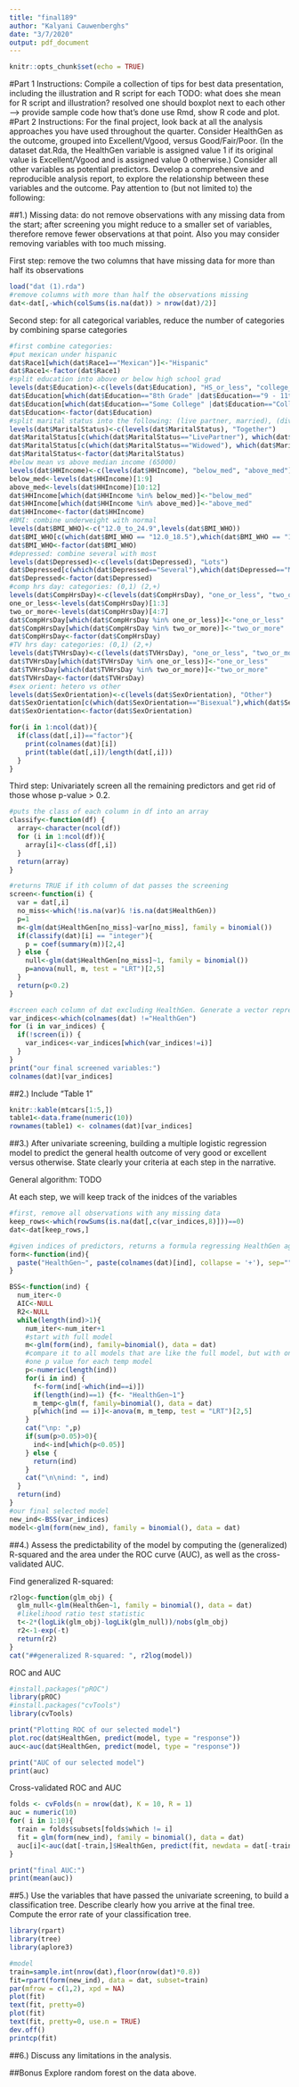 ```yaml
---
title: "final189"
author: "Kalyani Cauwenberghs"
date: "3/7/2020"
output: pdf_document
---
```


```r
knitr::opts_chunk$set(echo = TRUE)
```
#Part 1
Instructions:
Compile a collection of tips for best data presentation, including the illustration and R script for each
 TODO: what does she mean for R script and illustration? resolved
 one should boxplot next to each other --> provide sample code how that's done
 use Rmd, show R code and plot.
#Part 2
Instructions:
For the final project, look back at all the analysis approaches you have used throughout the quarter. Consider HealthGen as the outcome, grouped into Excellent/Vgood, versus Good/Fair/Poor. (In the dataset dat.Rda, the HealthGen variable is assigned value 1 if its original value is Excellent/Vgood and is assigned value 0 otherwise.) Consider all other variables as potential predictors. Develop a comprehensive and reproducible analysis report, to explore the relationship between these variables and the outcome. Pay attention to (but not limited to) the following:

##1.)
Missing data: do not remove observations with any missing data from the start; after screening you might reduce to a smaller set of variables, therefore remove fewer observations at that point. Also you may consider removing variables with too much missing.



First step: remove the two columns that have missing data for more than half its observations
```r
load("dat (1).rda")
#remove columns with more than half the observations missing
dat<-dat[,-which(colSums(is.na(dat)) > nrow(dat)/2)]
```


Second step: for all categorical variables, reduce the number of categories by combining sparse categories
```r
#first combine categories:
#put mexican under hispanic
dat$Race1[which(dat$Race1=="Mexican")]<-"Hispanic"
dat$Race1<-factor(dat$Race1)
#split education into above or below high school grad
levels(dat$Education)<-c(levels(dat$Education), "HS_or_less", "college_or_more")
dat$Education[which(dat$Education=="8th Grade" |dat$Education=="9 - 11th Grade"|dat$Education=="High School")]<-"HS_or_less"
dat$Education[which(dat$Education=="Some College" |dat$Education=="College Grad")]<-"college_or_more"
dat$Education<-factor(dat$Education)
#split marital status into the following: (live partner, married), (divorced,separated, widowed), (never married)
levels(dat$MaritalStatus)<-c(levels(dat$MaritalStatus), "Together")
dat$MaritalStatus[c(which(dat$MaritalStatus=="LivePartner"), which(dat$MaritalStatus=="Married"))]<-"Together"
dat$MaritalStatus[c(which(dat$MaritalStatus=="Widowed"), which(dat$MaritalStatus=="Divorced"))]<-"Separated"
dat$MaritalStatus<-factor(dat$MaritalStatus)
#below mean vs above median income (65000)
levels(dat$HHIncome)<-c(levels(dat$HHIncome), "below_med", "above_med")
below_med<-levels(dat$HHIncome)[1:9]
above_med<-levels(dat$HHIncome)[10:12]
dat$HHIncome[which(dat$HHIncome %in% below_med)]<-"below_med"
dat$HHIncome[which(dat$HHIncome %in% above_med)]<-"above_med"
dat$HHIncome<-factor(dat$HHIncome)
#BMI: combine underweight with normal
levels(dat$BMI_WHO)<-c("12.0_to_24.9",levels(dat$BMI_WHO))
dat$BMI_WHO[c(which(dat$BMI_WHO == "12.0_18.5"),which(dat$BMI_WHO == "18.5_to_24.9"))]<-"12.0_to_24.9"
dat$BMI_WHO<-factor(dat$BMI_WHO)
#depressed: combine several with most
levels(dat$Depressed)<-c(levels(dat$Depressed), "Lots")
dat$Depressed[c(which(dat$Depressed=="Several"),which(dat$Depressed=="Most"))]<-"Lots"
dat$Depressed<-factor(dat$Depressed)
#comp hrs day: categories: (0,1) (2,+)
levels(dat$CompHrsDay)<-c(levels(dat$CompHrsDay), "one_or_less", "two_or_more")
one_or_less<-levels(dat$CompHrsDay)[1:3]
two_or_more<-levels(dat$CompHrsDay)[4:7]
dat$CompHrsDay[which(dat$CompHrsDay %in% one_or_less)]<-"one_or_less"
dat$CompHrsDay[which(dat$CompHrsDay %in% two_or_more)]<-"two_or_more"
dat$CompHrsDay<-factor(dat$CompHrsDay)
#TV hrs day: categories: (0,1) (2,+)
levels(dat$TVHrsDay)<-c(levels(dat$TVHrsDay), "one_or_less", "two_or_more")
dat$TVHrsDay[which(dat$TVHrsDay %in% one_or_less)]<-"one_or_less"
dat$TVHrsDay[which(dat$TVHrsDay %in% two_or_more)]<-"two_or_more"
dat$TVHrsDay<-factor(dat$TVHrsDay)
#sex orient: hetero vs other
levels(dat$SexOrientation)<-c(levels(dat$SexOrientation), "Other")
dat$SexOrientation[c(which(dat$SexOrientation=="Bisexual"),which(dat$SexOrientation=="Homosexual"))]<-"Other"
dat$SexOrientation<-factor(dat$SexOrientation)
```

```r
for(i in 1:ncol(dat)){
  if(class(dat[,i])=="factor"){
    print(colnames(dat)[i])
    print(table(dat[,i])/length(dat[,i]))
  }
}
```



Third step: Univariately screen all the remaining predictors and get rid of those whose p-value > 0.2.
```r
#puts the class of each column in df into an array
classify<-function(df) {
  array<-character(ncol(df))
  for (i in 1:ncol(df)){
    array[i]<-class(df[,i])
  }
  return(array)
}

#returns TRUE if ith column of dat passes the screening 
screen<-function(i) {
  var = dat[,i]
  no_miss<-which(!is.na(var)& !is.na(dat$HealthGen))
  p=1
  m<-glm(dat$HealthGen[no_miss]~var[no_miss], family = binomial())
  if(classify(dat)[i] == "integer"){
    p = coef(summary(m))[2,4]
  } else {
    null<-glm(dat$HealthGen[no_miss]~1, family = binomial())
    p=anova(null, m, test = "LRT")[2,5]
  }
  return(p<0.2)
}

#screen each column of dat excluding HealthGen. Generate a vector representing indices of variables we want to keep
var_indices<-which(colnames(dat) !="HealthGen")
for (i in var_indices) {
  if(!screen(i)) {
    var_indices<-var_indices[which(var_indices!=i)]
  }
}
print("our final screened variables:")
colnames(dat)[var_indices]
```


##2.)
Include “Table 1”
```r
knitr::kable(mtcars[1:5,])
table1<-data.frame(numeric(10))
rownames(table1) <- colnames(dat)[var_indices]
```


##3.)
After univariate screening, building a multiple logistic regression model to predict the general health outcome of very good or excellent versus otherwise. State clearly your criteria at each step in the narrative.

General algorithm: TODO

At each step, we will keep track of the inidces of the variables
```r
#first, remove all observations with any missing data
keep_rows<-which(rowSums(is.na(dat[,c(var_indices,8)]))==0)
dat<-dat[keep_rows,]

#given indices of predictors, returns a formula regressing HealthGen against the predictors to be put into glm
form<-function(ind){
  paste("HealthGen~", paste(colnames(dat)[ind], collapse = '+'), sep="")
}

BSS<-function(ind) {
  num_iter<-0
  AIC<-NULL
  R2<-NULL
  while(length(ind)>1){
    num_iter<-num_iter+1
    #start with full model
    m<-glm(form(ind), family=binomial(), data = dat)
    #compare it to all models that are like the full model, but with one variable removed
    #one p value for each temp model
    p<-numeric(length(ind))
    for(i in ind) {
      f<-form(ind[-which(ind==i)])
      if(length(ind)==1) {f<- "HealthGen~1"}
      m_temp<-glm(f, family=binomial(), data = dat)
      p[which(ind == i)]<-anova(m, m_temp, test = "LRT")[2,5]
    }
    cat("\np: ",p)
    if(sum(p>0.05)>0){
      ind<-ind[which(p<0.05)]
    } else {
      return(ind)
    }
    cat("\n\nind: ", ind)
  }
  return(ind)
}
#our final selected model
new_ind<-BSS(var_indices)
model<-glm(form(new_ind), family = binomial(), data = dat)
```


##4.)
Assess the predictability of the model by computing the (generalized) R-squared and the area under the ROC curve (AUC), as well as the cross-validated AUC.

Find generalized R-squared:
```r
r2log<-function(glm_obj) {
  glm_null<-glm(HealthGen~1, family = binomial(), data = dat)
  #likelihood ratio test statistic
  t<-2*(logLik(glm_obj)-logLik(glm_null))/nobs(glm_obj)
  r2<-1-exp(-t)
  return(r2)
}
cat("##generalized R-squared: ", r2log(model))
```


ROC and AUC
```r
#install.packages("pROC")
library(pROC)
#install.packages("cvTools")
library(cvTools)
```

```r
print("Plotting ROC of our selected model")
plot.roc(dat$HealthGen, predict(model, type = "response"))
auc<-auc(dat$HealthGen, predict(model, type = "response"))
```


```r
print("AUC of our selected model")
print(auc)
```

Cross-validated ROC and AUC

```r
folds <- cvFolds(n = nrow(dat), K = 10, R = 1)
auc = numeric(10)
for( i in 1:10){
  train = folds$subsets[folds$which != i]
  fit = glm(form(new_ind), family = binomial(), data = dat)
  auc[i]<-auc(dat[-train,]$HealthGen, predict(fit, newdata = dat[-train,], type = "response"))
}
```


```r
print("final AUC:")
print(mean(auc))
```


##5.)
Use the variables that have passed the univariate screening, to build a classification tree. Describe clearly how you arrive at the final tree. Compute the error rate of your classification tree.

```r
library(rpart)
library(tree)
library(aplore3)
```


```r
#model
train=sample.int(nrow(dat),floor(nrow(dat)*0.8))
fit=rpart(form(new_ind), data = dat, subset=train)
par(mfrow = c(1,2), xpd = NA)
plot(fit)
text(fit, pretty=0)
plot(fit)
text(fit, pretty=0, use.n = TRUE)
dev.off()
printcp(fit)
```


##6.)
Discuss any limitations in the analysis.


##Bonus
Explore random forest on the data above.
```r

```


